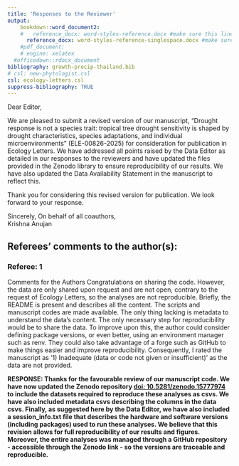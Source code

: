 ```yaml
---
title: 'Responses to the Reviewer'
output: 
    bookdown::word_document2: 
    #   reference_docx: word-styles-reference.docx #make sure this line is indented! see this guide for formatting: https://rmarkdown.rstudio.com/articles_docx.html
      reference_docx: word-styles-reference-singlespace.docx #make sure this line is indented! see this guide for formatting: https://rmarkdown.rstudio.com/articles_docx.html
    #pdf_document:
    # engine: xelatex 
  #officedown::rdocx_document
bibliography: growth-precip-thailand.bib
# csl: new-phytologist.csl
csl: ecology-letters.csl 
suppress-bibliography: TRUE
---
```


Dear Editor,

We are pleased to submit a revised version of our manuscript, "Drought response is not a species trait: tropical tree drought sensitivity is shaped by drought characteristics, species adaptations, and individual microenvironments" (ELE-00826-2025) for consideration for publication in Ecology Letters. 
We have addressed all points raised by the Data Editor as detailed in our responses to the reviewers and have updated the files provided in the Zenodo library to ensure reproducibility of our results. 
We have also updated the Data Availability Statement in the manuscript to reflect this.

Thank you for considering this revised version for publication. 
We look forward to your response.

Sincerely,
On behalf of all coauthors,  
Krishna Anujan

\newpage

## Referees' comments to the author(s):

### Referee: 1

Comments for the Authors
Congratulations on sharing the code. However, the data are only shared upon request and are not open, contrary to the request of Ecology Letters, so the analyses are not reproducible. Briefly, the README is present and describes all the content. The scripts and manuscript codes are made available. The only thing lacking is metadata to understand the data's content. The only necessary step for reproducibility would be to share the data. To improve upon this, the author could consider defining package versions, or even better, using an environment manager such as renv. They could also take advantage of a forge such as GitHub to make things easier and improve reproducibility. Consequently, I rated the manuscript as '1) Inadequate (data or code not given or insufficient)' as the data are not provided.

**RESPONSE: Thanks for the favourable review of our manuscript code. We have now updated the Zenodo repository [doi: 10.5281/zenodo.15777974](https://zenodo.org/records/15777975) to include the datasets required to reproduce these analyses as csvs. We have also included metadata csvs describing the columns in the data csvs. Finally, as suggested here by the Data Editor, we have also included a session_info.txt file that describes the hardware and software versions (including packages) used to run these analyses. We believe that this revision allows for full reproducibility of our results and figures. Moreover, the entire analyses was managed through a GitHub repository - accessible through the Zenodo link - so the versions are traceable and reproducible.**